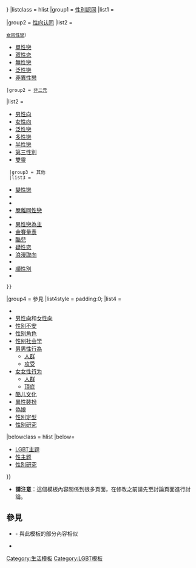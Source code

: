 {{Navbox
|name  = 性別和性向认同
|title = [[性別認同|性別]]和[[性向认同]]
|state = {{{state|{{{1|autocollapse}}}}}}
|listclass = hlist
|group1 = [[性別認同]]
|list1  = 
{{Navbox subgroup
  |groupwidth=8.0em |groupstyle=font-weight:normal;
  |group1 = [[社會性別|性别]]
  |list1 =
* [[雄性]]
* [[雌性]]
* [[雙性人|雙性]]
* [[男性]]
* [[女性]]
* [[中性 (性別)|中性]]
* [[非二元性別|無性别]]
* [[双性别]]
* [[三性别]]
* {{tsl|en|Boi (sexual slang)||Boi}}
* [[順性別]]
* [[性別酷兒]]
* [[Girlfag]]
* [[Guydyke]]
* [[性別流体]]
* [[泛性别]]
* [[跨性別]]
* [[跨性別男性]]
* [[跨性別女性]]
* [[變性]]
* {{tsl|en|Womyn||Womyn}} 
|group2 = [[第三性別|第三性別/三種性別]]
|list2  = 
* [[第三性]]
* {{tsl|en|Akava'ine||Akava'ine}}
* {{tsl|en|Androgynos||Androgynos}}
* {{tsl|en|Bakla (Filipino word)||Bakla}}
* {{tsl|en|Bissu||Bissu}}
* {{tsl|en|Burnesha||Burnesha}}
* [[閹割|閹人]]
* [[Fa'afafine]]
* {{tsl|en|Fakaleiti||Fakaleiti}}
* {{tsl|en|Femminiello||Femminiello}}
* {{tsl|en|Galli||Galli}}
* [[雌雄間性]] 
* [[海吉拉]]
* [[泰國變性女性]]
* [[變性]]
* [[泰國變性人]]
* {{tsl|en|Khanith||Khanith}}
* {{tsl|en|Köçek||Köçek}}
* {{tsl|en|Koekchuch||Koekchuch}}
* {{tsl|en|Mahu (person)||Mahu}}
* {{tsl|en|Maknyah||Maknyah}}
* {{tsl|en|Mukhannathun||Mukhannathun}}
* {{tsl|en|Muxe||Muxe}}
* {{tsl|en|Sworn virgin||Sworn virgin}}
* {{tsl|en|Takatāpui||Takatāpui}}
* [[中國的變性]]
* [[新加坡的變性]]
* {{tsl|en|Transgender in film and television||Transgender in film and television}}
* [[伊朗的變性]]
* {{tsl|en|Travesti||Travesti}}
* {{tsl|en|Tumtum (Judaism)||Tumtum}}
* [[雙靈]]
* {{tsl|en|Winkte||Winkte}}
* [[人妖]]
* [[女雄]]
* [[男雌]]
}}

|group2 = [[性向认同]]
|list2  = 
 {{Navbox subgroup
 |groupwidth=8.0em |groupstyle=font-weight:normal;
|group1 = [[性取向]]
|list1 = 
* [[异性恋]]
* [[同性戀]]（[[男同性戀]]{{·}}[[女同性戀]]）
* [[單性戀]]
* [[双性恋]]
* [[無性戀]]
* [[泛性戀]]
* [[非異性戀]]
 |group2 = [[行为科学|非二元]]
|list2 = 
* [[男性向]]
* [[女性向]]
* [[泛性戀]]
* [[多性戀]]
* [[灰色性向|半性戀]]<!--Demisexuality -->
* [[第三性別]]
* [[雙靈]]
  |group3 = 其他
  |list3 =
* [[變性戀]]
* {{tsl|en|Banjee||Banjee}}
* {{tsl|en|Bi-curious||Bi-curious}}
* [[脫離同性戀]]
* {{tsl|en|Ex-ex-gay||Ex-ex-gay}}
* [[異性戀為主]]
* [[金賽量表]]
* [[酷兒]]
* [[疑性恋]]
* [[浪漫取向]]
* {{tsl|en|Same gender loving||Same gender loving}}
* [[順性別]]
* {{tsl|en|Banjee||Banjee}}
 }}
|group4 = 參見
|list4style = padding:0;<!--Navbox|child in use-->
|list4  = 
* {{tsl|en|Erotic target location error||Erotic target location error}}
* [[男性向]]和[[女性向]]
* [[性別不安]]
* [[性别角色]]
* [[性别社会学]]
* [[男男性行為]]
** [[男男性行为者|人群]]
** [[攻受]]
* [[女女性行为]]
** [[女女性行为者|人群]]
** [[頂底]]
* [[酷儿文化]]
* [[異性裝扮]]
* [[偽娘]]
* [[性別定型]]
* [[性别研究]]
|belowclass = hlist
|below=
* [[Portal:LGBT|LGBT主题]]
* [[Portal:性|性主题]]
* [[Portal:性別研究|性別研究]]
}}<includeonly></includeonly>
<noinclude>
*'''請注意'''：這個模板內容關係到很多頁面，在修改之前請先至討論頁面進行討論。

==參見==
* {{tl|Sexual orientation}}- 與此模板的部分內容相似
* {{tl|LGBT}}
[[Category:生活模板]]
[[Category:LGBT模板]]
</noinclude>
